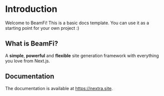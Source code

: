 # Introduction

Welcome to BeamFi! This is a basic docs template. You can use it as a starting point for your own project :)

## What is BeamFi?

A **simple**, **powerful** and **flexible** site generation framework with everything you love from Next.js.

## Documentation

The documentation is available at https://nextra.site.
